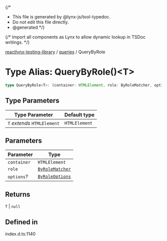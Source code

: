 {/*
* This file is generated by @lynx-js/tool-typedoc.
* Do not edit this file directly.
* @generated
*/}

{/* Import all components as Lynx to allow dynamic lookup in TSDoc writings. */}


[reactlynx-testing-library](/api/reactlynx-testing-library/index.mdx) / [queries](/api/reactlynx-testing-library/Namespace.queries.mdx) / QueryByRole

# Type Alias: QueryByRole()\<T\>

```ts
type QueryByRole<T>: (container: HTMLElement, role: ByRoleMatcher, options?: ByRoleOptions) => T | null;
```

## Type Parameters

| Type Parameter | Default type |
| ------ | ------ |
| `T` *extends* `HTMLElement` | `HTMLElement` |

## Parameters

| Parameter | Type |
| ------ | ------ |
| `container` | `HTMLElement` |
| `role` | [`ByRoleMatcher`](/api/reactlynx-testing-library/TypeAlias.ByRoleMatcher.mdx) |
| `options`? | [`ByRoleOptions`](/api/reactlynx-testing-library/Interface.ByRoleOptions.mdx) |

## Returns

`T` \| `null`

## Defined in

index.d.ts:1140
